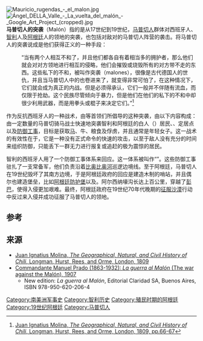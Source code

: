 [[File:Mauricio_rugendas_-_el_malon.jpg|thumb]]
[[Image:Ángel_DELLA_Valle_-_La_vuelta_del_malón_-_Google_Art_Project_(cropped).jpg|thumb]]
'''马普切人的突袭'''（Malón）指的是从17世纪到19世纪，[[马普切人|马普切人]]群体对西班牙人、[[智利|智利]]人及[[阿根廷|阿根廷]]人的领地的突袭，也包括对敌对的马普切人阵营的袭击。{{link-en|胡安·伊格纳西奥·莫利纳|Juan Ignacio Molina}}将马普切人的突袭说成是他们获得正义的一种手段：
:“当有两个人相互不和了，并且他们都各自有着相当多的拥护者，那么他们就会对对方领地进行相互的侵略，他们会摧毁或烧毁所有的对方带不走的东西。这些私下的不和，被叫作突袭（malones），很像是古代德国人的世仇，并且当马普切人中的{{link-en|马普切富人|Ulmen (Mapuche)|富人}}也卷进来了，就变得非常可怕了，在这种情况下，它们就会成为真正的内战。但是必须得承认，它们一般并不伴随有流血，而仅限于抢劫。这个民族尽管倾向于暴力，但是他们在他们的私下的不和中却很少利用武器，而是用拳头或棍子来决定它们。”<ref>[http://books.google.com/books?printsec=frontcover&id=FhcTAAAAYAAJ&output=text&pg=PA66 Juan Ignatius Molina, ''The Geographical, Natural, and Civil History of Chili'', Longman, Hurst, Rees, and Orme, London, 1809, pp.66-67]</ref>

作为反抗西班牙人的一种战术，由{{link-en|连图尔|Lientur}}等首领们所倡导的这种突袭，由以下内容构成：由一定数量的马普切骑马战士快速地突袭智利和阿根廷的白人（{{link-es|Huinca|Huinca}}）居民、{{link-en|大庄园|Hacienda}}、定居点以及[[要塞|防御工事]]，目标是获取[[马|马]]、牛、粮食及俘虏，并且通常是年轻女子。这一战术的有效性在于，它是一种没有正式命令的快速的攻击，以至于敌人没有充分的时间来组织防御，只能丢下一群无力进行报复或追赶的极为震惊的居民。

智利的西班牙人用了一个防御工事体系来回应。这一体系被叫作“{{link-en|边境 （智利地理地区）|La Frontera (geographical region)|边境}}”。这些防御工事驻扎了一支常备军，他们负责沿着[[比奥比奥河|比奥比奥河]]巡逻边境线。至于阿根廷，马普切人在19世纪毁坏了其南方边境，于是阿根廷政府的回应是建造木制的哨站，并且偶尔也建造堡垒，比如[[布兰卡港|阿根廷防护堡]]以及{{link-en|阿尔西纳壕沟|Zanja de Alsina}}。阿尔西纳壕沟长达上百公里，穿越了[[彭巴草原|彭巴]]，使得入侵更加艰难。最终，阿根廷政府在19世纪70年代晚期的[[第二次征服沙漠|征服沙漠]]行动中反过来入侵并成功征服了马普切人的领地。

==参考==
{{reflist}}

==来源==
*[http://books.google.com/books?id=FhcTAAAAYAAJ Juan Ignatius Molina, ''The Geographical, Natural, and Civil History of Chili'', Longman, Hurst, Rees, and Orme, London, 1809]
*[https://web.archive.org/web/20111004063917/http://www.bibliotecasvirtuales.com/biblioteca/literaturaargentina/comandanteprado/guerramalon.asp Commandante Manuel Prado (1863-1932): ''La guerra al Malón'' (The war against the Malón), 1907]
**New edition: ''La guerra al Malón'', Editorial Claridad SA, Buenos Aires, ISBN 978-950-620-206-4

{{马普切人}}

[[Category:南美洲军事史|Category:南美洲军事史]]
[[Category:智利历史|Category:智利历史]]
[[Category:殖民时期的阿根廷|Category:殖民时期的阿根廷]]
[[Category:19世纪阿根廷|Category:19世纪阿根廷]]
[[Category:马普切人|Category:马普切人]]
